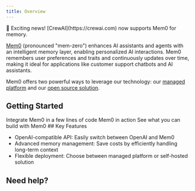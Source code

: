 ```yaml
---
title: Overview
---
```


<Note type="info">
  🎉 Exciting news! [CrewAI](https://crewai.com) now supports Mem0 for memory.
</Note>

[Mem0](https://mem0.dev/wd) (pronounced "mem-zero") enhances AI assistants and agents with an intelligent memory layer, enabling personalized AI interactions. Mem0 remembers user preferences and traits and continuously updates over time, making it ideal for applications like customer support chatbots and AI assistants.

Mem0 offers two powerful ways to leverage our technology: our [managed platform](/platform/overview) and our [open source solution](/open-source/quickstart).
## Getting Started 

<CardGroup cols={3}>
  <Card title="Quickstart" icon="rocket" href="/quickstart">
    Integrate Mem0 in a few lines of code
  </Card>
  <Card title="Playground" icon="play" href="playground">
    Mem0 in action
  </Card>
  <Card title="Examples" icon="lightbulb" href="/open-source/quickstart">
  See what you can build with Mem0
  </Card>
</CardGroup>
## Key Features

- OpenAI-compatible API: Easily switch between OpenAI and Mem0
- Advanced memory management: Save costs by efficiently handling long-term context
- Flexible deployment: Choose between managed platform or self-hosted solution
<Card title="All Mem0 Features" icon="list" href="/features" horizontal="false">
    </Card>

## Need help?

<Snippet file="get-help.mdx"/>